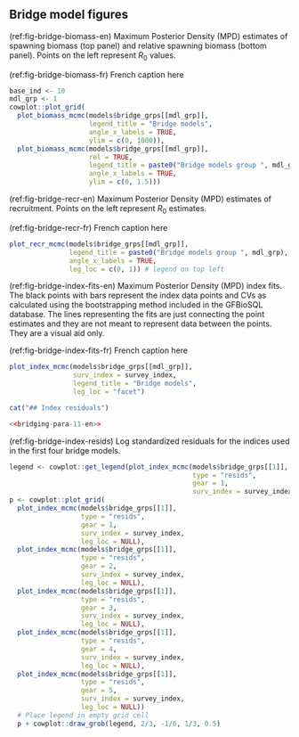 ## Bridge model figures

(ref:fig-bridge-biomass-en) Maximum Posterior Density (MPD) estimates of spawning biomass (top panel) and relative spawning biomass (bottom panel). Points on the left represent $R_0$ values.

(ref:fig-bridge-biomass-fr) French caption here

```r
base_ind <- 10
mdl_grp <- 1
cowplot::plot_grid(
  plot_biomass_mcmc(models$bridge_grps[[mdl_grp]],
                    legend_title = "Bridge models",
                    angle_x_labels = TRUE,
                    ylim = c(0, 1000)),
  plot_biomass_mcmc(models$bridge_grps[[mdl_grp]],
                    rel = TRUE,
                    legend_title = paste0("Bridge models group ", mdl_grp),
                    angle_x_labels = TRUE,
                    ylim = c(0, 1.5)))

```

(ref:fig-bridge-recr-en) Maximum Posterior Density (MPD) estimates of recruitment. Points on the left represent $R_0$ estimates.

(ref:fig-bridge-recr-fr) French caption here

```r
plot_recr_mcmc(models$bridge_grps[[mdl_grp]],
               legend_title = paste0("Bridge models group ", mdl_grp),
               angle_x_labels = TRUE,
               leg_loc = c(0, 1)) # legend on top left 
```

(ref:fig-bridge-index-fits-en) Maximum Posterior Density (MPD) index fits. The black points with bars represent the index data points and CVs as calculated using the bootstrapping method included in the GFBioSQL database. The lines representing the fits are just connecting the point estimates and they are not meant to represent data between the points. They are a visual aid only.

(ref:fig-bridge-index-fits-fr) French caption here

```r
plot_index_mcmc(models$bridge_grps[[mdl_grp]],
                surv_index = survey_index,
                legend_title = "Bridge models",
                leg_loc = "facet")
```

```r
cat("## Index residuals")
```
```r
<<bridging-para-11-en>>
```

(ref:fig-bridge-index-resids) Log standardized residuals for the indices used in the first four bridge models.

```r
legend <- cowplot::get_legend(plot_index_mcmc(models$bridge_grps[[1]],
                                              type = "resids",
                                              gear = 1,
                                              surv_index = survey_index))
p <- cowplot::plot_grid(
  plot_index_mcmc(models$bridge_grps[[1]],
                  type = "resids",
                  gear = 1,
                  surv_index = survey_index,
                  leg_loc = NULL),
  plot_index_mcmc(models$bridge_grps[[1]],
                  type = "resids",
                  gear = 2,
                  surv_index = survey_index,
                  leg_loc = NULL),
  plot_index_mcmc(models$bridge_grps[[1]],
                  type = "resids",
                  gear = 3,
                  surv_index = survey_index,
                  leg_loc = NULL),
  plot_index_mcmc(models$bridge_grps[[1]],
                  type = "resids",
                  gear = 4,
                  surv_index = survey_index,
                  leg_loc = NULL),
  plot_index_mcmc(models$bridge_grps[[1]],
                  type = "resids",
                  gear = 5,
                  surv_index = survey_index,
                  leg_loc = NULL))
  # Place legend in empty grid cell
  p + cowplot::draw_grob(legend, 2/3, -1/6, 1/3, 0.5)
```

\clearpage
